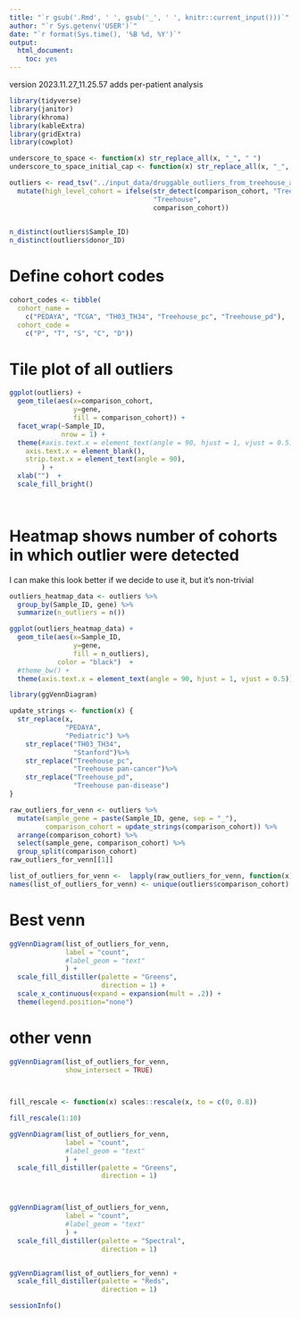 ```yaml
---
title: "`r gsub('.Rmd', ' ', gsub('_', ' ', knitr::current_input()))`"
author: "`r Sys.getenv('USER')`"
date: "`r format(Sys.time(), '%B %d, %Y')`"
output:
  html_document:
    toc: yes
---
```

  

version 2023.11.27_11.25.57 adds per-patient analysis


```r

library(tidyverse)
library(janitor)
library(khroma)
library(kableExtra)
library(gridExtra)
library(cowplot)
```


```r

underscore_to_space <- function(x) str_replace_all(x, "_", " ")
underscore_to_space_initial_cap <- function(x) str_replace_all(x, "_", " ") %>% str_to_sentence()

```

```r

outliers <- read_tsv("../input_data/druggable_outliers_from_treehouse_and_other_cohorts_2023_11_09-13_46_32_2023.tsv") %>%
  mutate(high_level_cohort = ifelse(str_detect(comparison_cohort, "Treehouse"),
                                    "Treehouse",
                                    comparison_cohort))

         
n_distinct(outliers$Sample_ID)       
n_distinct(outliers$donor_ID)
```

# Define cohort codes
```r

cohort_codes <- tibble(
  cohort_name = 
    c("PEDAYA", "TCGA", "TH03_TH34", "Treehouse_pc", "Treehouse_pd"),
  cohort_code = 
    c("P", "T", "S", "C", "D"))

```

# Tile plot of all outliers
```r

ggplot(outliers) +
  geom_tile(aes(x=comparison_cohort,
                y=gene, 
                fill = comparison_cohort)) +
  facet_wrap(~Sample_ID,
             nrow = 1) +
  theme(#axis.text.x = element_text(angle = 90, hjust = 1, vjust = 0.5),
    axis.text.x = element_blank(),
    strip.text.x = element_text(angle = 90),
        ) +
  xlab("")  +
  scale_fill_bright()

  
```

# Heatmap shows number of cohorts in which outlier were  detected
I can make this look better if we decide to use it, but it's non-trivial
```r
outliers_heatmap_data <- outliers %>%
  group_by(Sample_ID, gene) %>%
  summarize(n_outliers = n()) 

ggplot(outliers_heatmap_data) +
  geom_tile(aes(x=Sample_ID,
                y=gene,
                fill = n_outliers), 
            color = "black")  +
  #theme_bw() +
  theme(axis.text.x = element_text(angle = 90, hjust = 1, vjust = 0.5)) 


```


```r
library(ggVennDiagram)

update_strings <- function(x) {
  str_replace(x,
              "PEDAYA", 
              "Pediatric") %>%
    str_replace("TH03_TH34",
                "Stanford")%>%
    str_replace("Treehouse_pc",
                "Treehouse pan-cancer")%>%
    str_replace("Treehouse_pd",
                "Treehouse pan-disease")
}

raw_outliers_for_venn <- outliers %>%
  mutate(sample_gene = paste(Sample_ID, gene, sep = "_"),
         comparison_cohort = update_strings(comparison_cohort)) %>%
  arrange(comparison_cohort) %>%
  select(sample_gene, comparison_cohort) %>%
  group_split(comparison_cohort)
raw_outliers_for_venn[[1]]

list_of_outliers_for_venn <-  lapply(raw_outliers_for_venn, function(x) x %>% pull(sample_gene))
names(list_of_outliers_for_venn) <- unique(outliers$comparison_cohort) %>% update_strings %>% sort
```


# Best venn
```r
ggVennDiagram(list_of_outliers_for_venn,
              label = "count",
              #label_geom = "text"
              ) + 
  scale_fill_distiller(palette = "Greens", 
                       direction = 1) + 
  scale_x_continuous(expand = expansion(mult = .2)) + 
  theme(legend.position="none")

```

# other venn
```r
ggVennDiagram(list_of_outliers_for_venn,
              show_intersect = TRUE)

 

fill_rescale <- function(x) scales::rescale(x, to = c(0, 0.8))

fill_rescale(1:10)

ggVennDiagram(list_of_outliers_for_venn,
              label = "count",
              #label_geom = "text"
              ) + 
  scale_fill_distiller(palette = "Greens", 
                       direction = 1)



ggVennDiagram(list_of_outliers_for_venn,
              label = "count",
              #label_geom = "text"
              ) + 
  scale_fill_distiller(palette = "Spectral", 
                       direction = 1)


ggVennDiagram(list_of_outliers_for_venn) + 
  scale_fill_distiller(palette = "Reds", 
                       direction = 1)


```







```r
sessionInfo()
```

